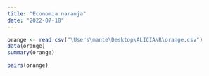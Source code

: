 ```yaml
---
title: "Economia naranja"
date: "2022-07-18"
---
```


```r
orange <- read.csv("\Users\mante\Desktop\ALICIA\R\orange.csv")
data(orange)
summary(orange)
```

```r
pairs(orange)
```

